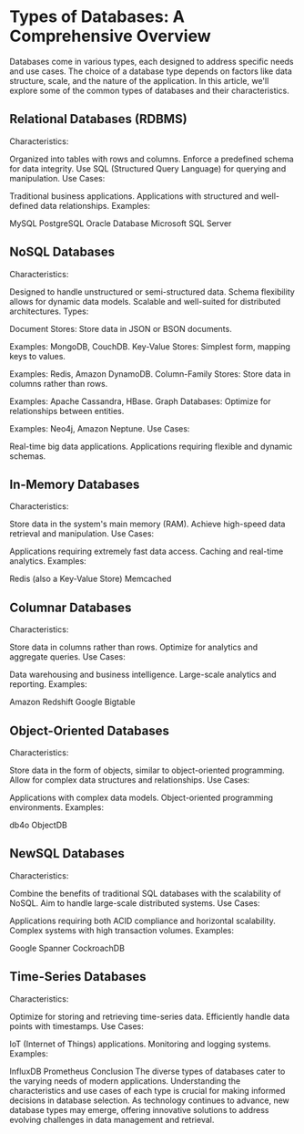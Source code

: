 # Types of Databases: A Comprehensive Overview

Databases come in various types, each designed to address specific needs and use cases. The choice of a database type depends on factors like data structure, scale, and the nature of the application. In this article, we'll explore some of the common types of databases and their characteristics.

## Relational Databases (RDBMS)
Characteristics:

Organized into tables with rows and columns.
Enforce a predefined schema for data integrity.
Use SQL (Structured Query Language) for querying and manipulation.
Use Cases:

Traditional business applications.
Applications with structured and well-defined data relationships.
Examples:

MySQL
PostgreSQL
Oracle Database
Microsoft SQL Server

## NoSQL Databases
Characteristics:

Designed to handle unstructured or semi-structured data.
Schema flexibility allows for dynamic data models.
Scalable and well-suited for distributed architectures.
Types:

Document Stores: Store data in JSON or BSON documents.

Examples: MongoDB, CouchDB.
Key-Value Stores: Simplest form, mapping keys to values.

Examples: Redis, Amazon DynamoDB.
Column-Family Stores: Store data in columns rather than rows.

Examples: Apache Cassandra, HBase.
Graph Databases: Optimize for relationships between entities.

Examples: Neo4j, Amazon Neptune.
Use Cases:

Real-time big data applications.
Applications requiring flexible and dynamic schemas.

## In-Memory Databases
Characteristics:

Store data in the system's main memory (RAM).
Achieve high-speed data retrieval and manipulation.
Use Cases:

Applications requiring extremely fast data access.
Caching and real-time analytics.
Examples:

Redis (also a Key-Value Store)
Memcached
## Columnar Databases
Characteristics:

Store data in columns rather than rows.
Optimize for analytics and aggregate queries.
Use Cases:

Data warehousing and business intelligence.
Large-scale analytics and reporting.
Examples:

Amazon Redshift
Google Bigtable
## Object-Oriented Databases
Characteristics:

Store data in the form of objects, similar to object-oriented programming.
Allow for complex data structures and relationships.
Use Cases:

Applications with complex data models.
Object-oriented programming environments.
Examples:

db4o
ObjectDB
## NewSQL Databases
Characteristics:

Combine the benefits of traditional SQL databases with the scalability of NoSQL.
Aim to handle large-scale distributed systems.
Use Cases:

Applications requiring both ACID compliance and horizontal scalability.
Complex systems with high transaction volumes.
Examples:

Google Spanner
CockroachDB
## Time-Series Databases
Characteristics:

Optimize for storing and retrieving time-series data.
Efficiently handle data points with timestamps.
Use Cases:

IoT (Internet of Things) applications.
Monitoring and logging systems.
Examples:

InfluxDB
Prometheus
Conclusion
The diverse types of databases cater to the varying needs of modern applications. Understanding the characteristics and use cases of each type is crucial for making informed decisions in database selection. As technology continues to advance, new database types may emerge, offering innovative solutions to address evolving challenges in data management and retrieval.